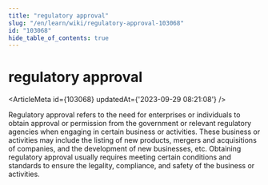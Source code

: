 ```yaml
---
title: "regulatory approval"
slug: "/en/learn/wiki/regulatory-approval-103068"
id: "103068"
hide_table_of_contents: true
---
```



# regulatory approval

<ArticleMeta id={103068} updatedAt={'2023-09-29 08:21:08'} />
<div className='border-solid border-b border-t-0 my-4 border-[var(--ifm-color-gray-300)]' />

Regulatory approval refers to the need for enterprises or individuals to obtain approval or permission from the government or relevant regulatory agencies when engaging in certain business or activities. These business or activities may include the listing of new products, mergers and acquisitions of companies, and the development of new businesses, etc. Obtaining regulatory approval usually requires meeting certain conditions and standards to ensure the legality, compliance, and safety of the business or activities.
